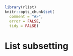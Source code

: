 <!--
%\VignetteEngine{knitr}
%\VignetteIndexEntry{List subsetting}
-->

```r
library(rlist)
knitr::opts_chunk$set(
  comment = "#>",
  error = FALSE,
  tidy = FALSE)
```

# List subsetting
